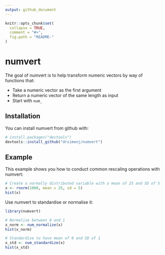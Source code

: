 ```yaml
---
output: github_document
---
```


<!-- README.md is generated from README.Rmd. Please edit that file -->

```r
knitr::opts_chunk$set(
  collapse = TRUE,
  comment = "#>",
  fig.path = "README-"
)
```

# numvert

The goal of numvert is to help transform numeric vectors by way of functions that:

- Take a numeric vector as the first argument
- Return a numeric vector of the same length as input
- Start with `num_`

## Installation

You can install numvert from github with:

```r
# install.packages("devtools")
devtools::install_github("drsimonj/numvert")
```

## Example

This example shows you how to conduct common rescaling operations with numvert:

```r
# Create a normally distributed variable with a mean of 25 and SD of 5
x <- rnorm(1000, mean = 25, sd = 5)
hist(x)
```

Use numvert to standardise or normalise it:

```r
library(numvert)
```

```r
# Normalise between 0 and 1
x_norm <- num_normalize(x)
hist(x_norm)
```

```r
# Standardise to have mean of 0 and SD of 1
x_std <- num_standardize(x)
hist(x_std)
```
